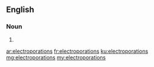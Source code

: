 ==English==

===Noun===
{{head|en|plural}}

# {{plural of|electroporation|lang=en}}

[[ar:electroporations]]
[[fr:electroporations]]
[[ku:electroporations]]
[[mg:electroporations]]
[[my:electroporations]]
